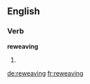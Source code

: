 ==English==

===Verb===
'''reweaving'''

# {{present participle of|reweave}}

[[de:reweaving]]
[[fr:reweaving]]